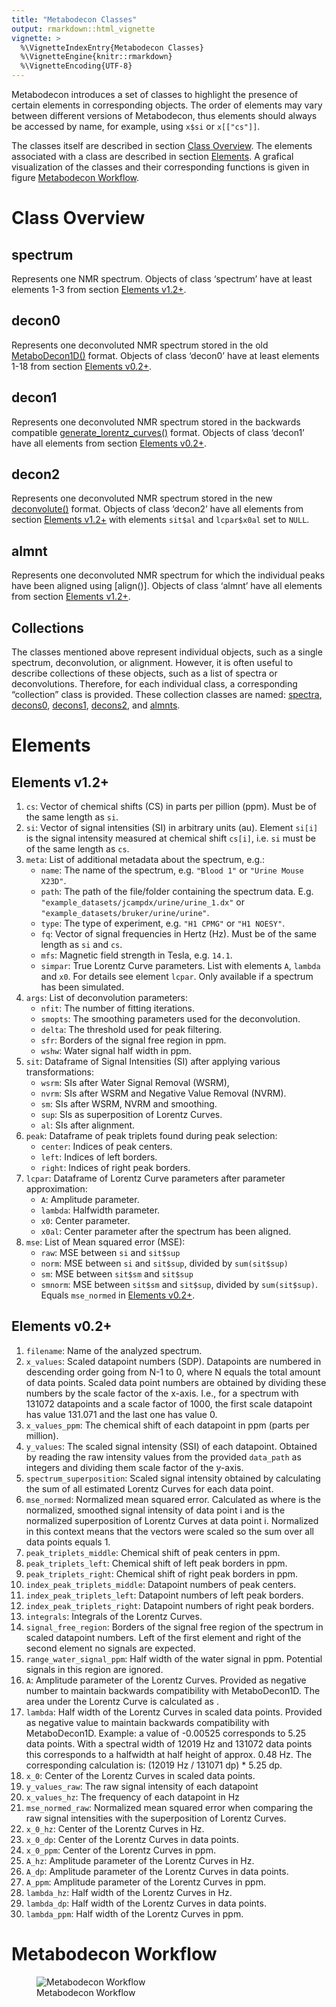 ```yaml
---
title: "Metabodecon Classes"
output: rmarkdown::html_vignette
vignette: >
  %\VignetteIndexEntry{Metabodecon Classes}
  %\VignetteEngine{knitr::rmarkdown}
  %\VignetteEncoding{UTF-8}
---
```


Metabodecon introduces a set of classes to highlight the presence of certain elements in corresponding objects. The order of elements may vary between different versions of Metabodecon, thus elements should always be accessed by name, for example, using `x$si` or `x[["cs"]]`.

The classes itself are described in section [Class Overview]. The elements associated with a class are described in section [Elements]. A grafical visualization of the classes and their corresponding functions is given in figure [Metabodecon Workflow].

# Class Overview

## spectrum

Represents one NMR spectrum. Objects of class 'spectrum' have at least elements 1-3 from section [Elements v1.2+].

## decon0

Represents one deconvoluted NMR spectrum stored in the old [MetaboDecon1D()] format. Objects of class 'decon0' have at least elements 1-18 from section [Elements v0.2+].

## decon1

Represents one deconvoluted NMR spectrum stored in the backwards compatible [generate_lorentz_curves()] format. Objects of class 'decon1' have all elements from section [Elements v0.2+].

## decon2

Represents one deconvoluted NMR spectrum stored in the new [deconvolute()] format. Objects of class 'decon2' have all elements from section [Elements v1.2+] with elements `sit$al` and `lcpar$x0al` set to `NULL`.

## almnt

Represents one deconvoluted NMR spectrum for which the individual peaks have been aligned using [align()]. Objects of class 'almnt' have all elements from section [Elements v1.2+].

## Collections

The classes mentioned above represent individual objects, such as a single spectrum, deconvolution, or alignment. However, it is often useful to describe collections of these objects, such as a list of spectra or deconvolutions. Therefore, for each individual class, a corresponding "collection" class is provided. These collection classes are named: [spectra], [decons0], [decons1], [decons2], and [almnts].

# Elements

## Elements v1.2+

1.  `cs`: Vector of chemical shifts (CS) in parts per pillion (ppm). Must be of the same length as `si`.
2.  `si`: Vector of signal intensities (SI) in arbitrary units (au). Element `si[i]` is the signal intensity measured at chemical shift `cs[i]`, i.e. `si` must be of the same length as `cs`.
3.  `meta`: List of additional metadata about the spectrum, e.g.:
    - `name`: The name of the spectrum, e.g. `"Blood 1"` or `"Urine Mouse X23D"`.
    - `path`: The path of the file/folder containing the spectrum data. E.g. `"example_datasets/jcampdx/urine/urine_1.dx"` or `"example_datasets/bruker/urine/urine"`.
    - `type`: The type of experiment, e.g. `"H1 CPMG"` or `"H1 NOESY"`.
    - `fq`: Vector of signal frequencies in Hertz (Hz). Must be of the same length as `si` and `cs`.
    - `mfs`: Magnetic field strength in Tesla, e.g. `14.1`.
    - `simpar`: True Lorentz Curve parameters. List with elements `A`, `lambda` and `x0`. For details see element `lcpar`. Only available if a spectrum has been simulated.
4.  `args`: List of deconvolution parameters:
    - `nfit`: The number of fitting iterations.
    - `smopts`: The smoothing parameters used for the deconvolution.
    - `delta`: The threshold used for peak filtering.
    - `sfr`: Borders of the signal free region in ppm.
    - `wshw`: Water signal half width in ppm.
5.  `sit`: Dataframe of Signal Intensities (SI) after applying various transformations:
    - `wsrm`: SIs after Water Signal Removal (WSRM),
    - `nvrm`: SIs after WSRM and Negative Value Removal (NVRM).
    - `sm`: SIs after WSRM, NVRM and smoothing.
    - `sup`: SIs as superposition of Lorentz Curves.
    - `al`: SIs after alignment.
6.  `peak`: Dataframe of peak triplets found during peak selection:
    - `center`: Indices of peak centers.
    - `left`: Indices of left borders.
    - `right`: Indices of right peak borders.
7.  `lcpar`: Dataframe of Lorentz Curve parameters after parameter approximation:
    - `A`: Amplitude parameter.
    - `lambda`: Halfwidth parameter.
    - `x0`: Center parameter.
    - `x0al`: Center parameter after the spectrum has been aligned.
8.  `mse`: List of Mean squared error (MSE):
    - `raw`: MSE between `si` and `sit$sup`
    - `norm`: MSE between `si` and `sit$sup`, divided by `sum(sit$sup)`
    - `sm`: MSE between `sit$sm` and `sit$sup`
    - `smnorm`: MSE between `sit$sm` and `sit$sup`, divided by `sum(sit$sup)`. Equals `mse_normed` in [Elements v0.2+].

## Elements v0.2+

1.  `filename`: Name of the analyzed spectrum.
2.  `x_values`: Scaled datapoint numbers (SDP). Datapoints are numbered in descending order going from N-1 to 0, where N equals the total amount of data points. Scaled data point numbers are obtained by dividing these numbers by the scale factor of the x-axis. I.e., for a spectrum with 131072 datapoints and a scale factor of 1000, the first scale datapoint has value 131.071 and the last one has value 0.
3.  `x_values_ppm`: The chemical shift of each datapoint in ppm (parts per million).
4.  `y_values`: The scaled signal intensity (SSI) of each datapoint. Obtained by reading the raw intensity values from the provided `data_path` as integers and dividing them scale factor of the y-axis.
5.  `spectrum_superposition`: Scaled signal intensity obtained by calculating the sum of all estimated Lorentz Curves for each data point.
6.  `mse_normed`: Normalized mean squared error. Calculated as \eqn{\frac{1}{n} \sum_{i=1}^{n} (z_i - \hat{z}_i)^2}{1/n * sum((z_i - zhat_i)^2)} where \eqn{z_i}{z_i} is the normalized, smoothed signal intensity of data point i and \eqn{\hat{z}_i}{zhat_i} is the normalized superposition of Lorentz Curves at data point i. Normalized in this context means that the vectors were scaled so the sum over all data points equals 1.
7.  `peak_triplets_middle`: Chemical shift of peak centers in ppm.
8.  `peak_triplets_left`: Chemical shift of left peak borders in ppm.
9.  `peak_triplets_right`: Chemical shift of right peak borders in ppm.
10. `index_peak_triplets_middle`: Datapoint numbers of peak centers.
11. `index_peak_triplets_left`: Datapoint numbers of left peak borders.
12. `index_peak_triplets_right`: Datapoint numbers of right peak borders.
13. `integrals`: Integrals of the Lorentz Curves.
14. `signal_free_region`: Borders of the signal free region of the spectrum in scaled datapoint numbers. Left of the first element and right of the second element no signals are expected.
15. `range_water_signal_ppm`: Half width of the water signal in ppm. Potential signals in this region are ignored.
16. `A`: Amplitude parameter of the Lorentz Curves. Provided as negative number to maintain backwards compatibility with MetaboDecon1D. The area under the Lorentz Curve is calculated as \eqn{A \cdot \pi}{A * pi}.
17. `lambda`: Half width of the Lorentz Curves in scaled data points. Provided as negative value to maintain backwards compatibility with MetaboDecon1D. Example: a value of -0.00525 corresponds to 5.25 data points. With a spectral width of 12019 Hz and 131072 data points this corresponds to a halfwidth at half height of approx. 0.48 Hz. The corresponding calculation is: (12019 Hz / 131071 dp) * 5.25 dp.
18. `x_0`: Center of the Lorentz Curves in scaled data points.
19. `y_values_raw`: The raw signal intensity of each datapoint
20. `x_values_hz`: The frequency of each datapoint in Hz
21. `mse_normed_raw`: Normalized mean squared error when comparing the raw signal intensities with the superposition of Lorentz Curves.
22. `x_0_hz`: Center of the Lorentz Curves in Hz.
23. `x_0_dp`: Center of the Lorentz Curves in data points.
24. `x_0_ppm`: Center of the Lorentz Curves in ppm.
25. `A_hz`: Amplitude parameter of the Lorentz Curves in Hz.
26. `A_dp`: Amplitude parameter of the Lorentz Curves in data points.
27. `A_ppm`: Amplitude parameter of the Lorentz Curves in ppm.
28. `lambda_hz`: Half width of the Lorentz Curves in Hz.
29. `lambda_dp`: Half width of the Lorentz Curves in data points.
30. `lambda_ppm`: Half width of the Lorentz Curves in ppm.

# Metabodecon Workflow

![Metabodecon Workflow](Classes/metabodecon_workflow.svg)

<!-- Reference Links -->

[alignment]: #alignment
[alignments]: #alignments
[almnt]: #almnt
[almnts]: #almnts
[Class Overview]: #class-overview
[decon0]: #decon0
[decon1]: #decon1
[decon2]: #decon2
[decon3]: #decon3
[decons0]: #decons0
[decons1]: #decons1
[decons2]: #decons2
[decons3]: #decons3
[Elements]: #elements
[Elements v1.2+]: #elements-v1.2+
[Elements v0.2+]: #elements-v0.2+
[Metabodecon Workflow]: #metabodecon-workflow
[Multiple Object Classes]: #multiple-object-classes
[Single Object Classes]: #single-object-classes
[spectra]: #spectra
[spectrum]: #spectrum
[MetaboDecon1D()]: https://spang-lab.github.io/metabodecon/reference/MetaboDecon1D.html
[generate_lorentz_curves()]: https://spang-lab.github.io/metabodecon/reference/generate_lorentz_curves.html
[deconvolute()]: https://spang-lab.github.io/metabodecon/reference/deconvolute()
